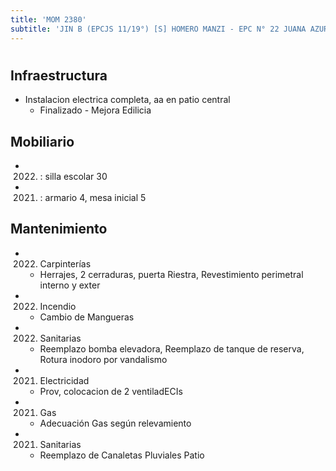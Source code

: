 ```yaml
---
title: 'MOM 2380'
subtitle: 'JIN B (EPCJS 11/19°) [S] HOMERO MANZI - EPC N° 22 JUANA AZURDUY'
---
```


#
## Infraestructura

* Instalacion electrica completa, aa en patio central 
    + Finalizado - Mejora Edilicia 


## Mobiliario

*  (2022) : silla escolar 30 

*  (2021) : armario 4, mesa inicial 5 





## Mantenimiento

*  (2022) Carpinterías 
    + Herrajes, 2 cerraduras, puerta Riestra, Revestimiento perimetral interno y exter

*  (2022) Incendio 
    + Cambio de Mangueras

*  (2022) Sanitarias 
    + Reemplazo bomba elevadora, Reemplazo de tanque de reserva, Rotura inodoro por vandalismo

*  (2021) Electricidad 
    + Prov, colocacion de 2 ventiladECIs

*  (2021) Gas 
    + Adecuación Gas según relevamiento

*  (2021) Sanitarias 
    + Reemplazo de Canaletas Pluviales Patio







